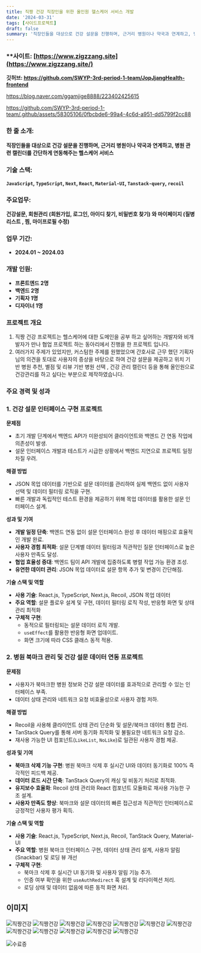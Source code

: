 ```yaml
---
title: 직짱 건강 직장인을 위한 올인원 헬스케어 서비스 개발
date: '2024-03-31'
tags: [사이드프로젝트]
draft: false
summary: '직장인들을 대상으로 건강 설문을 진행하며, 근거리 병원이나 약국과 연계하고, 병원 관련 캘린더를 간단하게 연동해주는 헬스케어 서비스'
---
```


### \*\*사이트: [https://www.zigzzang.site](https://www.zigzzang.site/)

**깃허브: https://github.com/SWYP-3rd-period-1-team/JopJjangHealth-frontend**

https://blog.naver.com/ggamjige8888/223402425615

https://github.com/SWYP-3rd-period-1-team/.github/assets/58305106/0fbcbde6-99a4-4c6d-a951-dd5799f2cc88

### **한 줄 소개:**

**직장인들을 대상으로 건강 설문을 진행하며, 근거리 병원이나 약국과 연계하고, 병원 관련 캘린더를 간단하게 연동해주는 헬스케어 서비스**

### **기술 스택:**

**`JavaScript`, `TypeScript`, `Next`, `React`, `Material-UI`, `Tanstack-query`, `recoil`**

### **주요업무:**

**건강설문, 회원관리 (회원가입, 로그인, 아이디 찾기, 비밀번호 찾기) 와 마이페이지 (질병 리스트 , 찜, 마이프로필 수정)**

### **업무 기간:**

- **2024.01 ~ 2024.03**

### **개발 인원:**

- **프론트엔드 2명**
- **백엔드 2명**
- **기획자 1명**
- **디자이너 1명**

### 프로젝트 개요

1. 직짱 건강 프로젝트는 헬스케어에 대한 도메인을 공부 하고 싶어하는 개발자와 비개발자가 만나 협업 프로젝트 하는 동아리에서 진행을 한 프로젝트 입니다.
2. 여러가지 주제가 있었지만, 커스텀한 주제를 원했었으며 간호사로 근무 했던 기획자님의 의견을 토대로 사용자의 증상을 바탕으로 하여 건강 설문을 제공하고 위치 기반 병원 추천, 별점 및 리뷰 기반 병원 선택 , 건강 관리 캘린더 등을 통해 올인원으로 건강관리를 하고 싶다는 부분으로 제작하였습니다.

### **주요 경력 및 성과**

### **1. 건강 설문 인터페이스 구현 프로젝트**

**문제점**

- 초기 개발 단계에서 백엔드 API가 미완성되어 클라이언트와 백엔드 간 연동 작업에 의존성이 발생.
- 설문 인터페이스 개발과 테스트가 시급한 상황에서 백엔드 지연으로 프로젝트 일정 차질 우려.

**해결 방법**

- JSON 목업 데이터를 기반으로 설문 데이터를 관리하여 실제 백엔드 없이 사용자 선택 및 데이터 필터링 로직을 구현.
- 빠른 개발과 독립적인 테스트 환경을 제공하기 위해 목업 데이터를 활용한 설문 인터페이스 설계.

**성과 및 기여**

- **개발 일정 단축**: 백엔드 연동 없이 설문 인터페이스 완성 후 데이터 매핑으로 효율적인 개발 완료.
- **사용자 경험 최적화**: 설문 단계별 데이터 필터링과 직관적인 질문 인터페이스로 높은 사용자 만족도 달성.
- **협업 효율성 증대**: 백엔드 팀이 API 개발에 집중하도록 병렬 작업 가능 환경 조성.
- **유연한 데이터 관리**: JSON 목업 데이터로 설문 항목 추가 및 변경이 간단해짐.

**기술 스택 및 역할**

- **사용 기술**: React.js, TypeScript, Next.js, Recoil, JSON 목업 데이터
- **주요 역할**: 설문 플로우 설계 및 구현, 데이터 필터링 로직 작성, 반응형 화면 및 상태 관리 최적화
- **구체적 구현**:
  - 동적으로 필터링되는 설문 데이터 로직 개발.
  - `useEffect`를 활용한 반응형 화면 업데이트.
  - 화면 크기에 따라 CSS 클래스 동적 적용.

### **2. 병원 북마크 관리 및 건강 설문 데이터 연동 프로젝트**

**문제점**

- 사용자가 북마크한 병원 정보와 건강 설문 데이터를 효과적으로 관리할 수 있는 인터페이스 부족.
- 데이터 상태 관리와 네트워크 요청 비효율성으로 사용자 경험 저하.

**해결 방법**

- Recoil을 사용해 클라이언트 상태 관리 단순화 및 설문/북마크 데이터 통합 관리.
- TanStack Query를 통해 서버 동기화 최적화 및 불필요한 네트워크 요청 감소.
- 재사용 가능한 UI 컴포넌트(`LikeList`, `NoLike`)로 일관된 사용자 경험 제공.

**성과 및 기여**

- **북마크 삭제 기능 구현**: 병원 북마크 삭제 후 실시간 UI와 데이터 동기화로 100% 즉각적인 피드백 제공.
- **데이터 로드 시간 단축**: TanStack Query의 캐싱 및 비동기 처리로 최적화.
- **유지보수 효율화**: Recoil 상태 관리와 React 컴포넌트 모듈화로 재사용 가능한 구조 설계.
- **사용자 만족도 향상**: 북마크와 설문 데이터의 빠른 접근성과 직관적인 인터페이스로 긍정적인 사용자 평가 획득.

**기술 스택 및 역할**

- **사용 기술**: React.js, TypeScript, Next.js, Recoil, TanStack Query, Material-UI
- **주요 역할**: 병원 북마크 인터페이스 구현, 데이터 상태 관리 설계, 사용자 알림(Snackbar) 및 로딩 뷰 개선
- **구체적 구현**:
  - 북마크 삭제 후 실시간 UI 동기화 및 사용자 알림 기능 추가.
  - 인증 여부 확인을 위한 `useAuthRedirect` 훅 설계 및 리다이렉션 처리.
  - 로딩 상태 및 데이터 없음에 따른 동적 화면 처리.

## 이미지

![직짱건강](/static/images/zigzzang/image1.png)
![직짱건강](/static/images/zigzzang/image2.png)
![직짱건강](/static/images/zigzzang/image3.png)
![직짱건강](/static/images/zigzzang/image4.png)
![직짱건강](/static/images/zigzzang/image5.png)
![직짱건강](/static/images/zigzzang/image6.png)
![직짱건강](/static/images/zigzzang/image7.png)
![직짱건강](/static/images/zigzzang/image8.png)
![직짱건강](/static/images/zigzzang/image9.png)
![직짱건강](/static/images/zigzzang/image10.png)
![직짱건강](/static/images/zigzzang/image11.png)
![직짱건강](/static/images/zigzzang/image12.png)

![수료증](/static/images/zigzzang/image.png)
